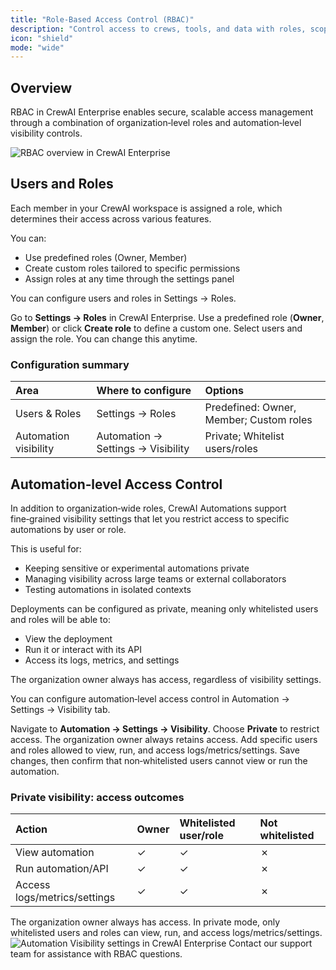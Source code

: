 ```yaml
---
title: "Role-Based Access Control (RBAC)"
description: "Control access to crews, tools, and data with roles, scopes, and granular permissions."
icon: "shield"
mode: "wide"
---
```


## Overview

RBAC in CrewAI Enterprise enables secure, scalable access management through a combination of organization‑level roles and automation‑level visibility controls.

<Frame>
  <img src="/images/enterprise/users_and_roles.png" alt="RBAC overview in CrewAI Enterprise" />
  
</Frame>

## Users and Roles

Each member in your CrewAI workspace is assigned a role, which determines their access across various features. 

You can:

- Use predefined roles (Owner, Member)
- Create custom roles tailored to specific permissions
- Assign roles at any time through the settings panel

You can configure users and roles in Settings → Roles.

<Steps>
  <Step title="Open Roles settings">
    Go to <b>Settings → Roles</b> in CrewAI Enterprise.
  </Step>
  <Step title="Choose a role type">
    Use a predefined role (<b>Owner</b>, <b>Member</b>) or click <b>Create role</b> to define a custom one.
  </Step>
  <Step title="Assign to members">
    Select users and assign the role. You can change this anytime.
  </Step>
</Steps>

### Configuration summary

| Area | Where to configure | Options |
|:---|:---|:---|
| Users & Roles | Settings → Roles | Predefined: Owner, Member; Custom roles |
| Automation visibility | Automation → Settings → Visibility | Private; Whitelist users/roles |

## Automation‑level Access Control

In addition to organization‑wide roles, CrewAI Automations support fine‑grained visibility settings that let you restrict access to specific automations by user or role.

This is useful for:

- Keeping sensitive or experimental automations private
- Managing visibility across large teams or external collaborators
- Testing automations in isolated contexts

Deployments can be configured as private, meaning only whitelisted users and roles will be able to:

- View the deployment
- Run it or interact with its API
- Access its logs, metrics, and settings

The organization owner always has access, regardless of visibility settings.

You can configure automation‑level access control in Automation → Settings → Visibility tab.

<Steps>
  <Step title="Open Visibility tab">
    Navigate to <b>Automation → Settings → Visibility</b>.
  </Step>
  <Step title="Set visibility">
    Choose <b>Private</b> to restrict access. The organization owner always retains access.
  </Step>
  <Step title="Whitelist access">
    Add specific users and roles allowed to view, run, and access logs/metrics/settings.
  </Step>
  <Step title="Save and verify">
    Save changes, then confirm that non‑whitelisted users cannot view or run the automation.
  </Step>
</Steps>

### Private visibility: access outcomes

| Action | Owner | Whitelisted user/role | Not whitelisted |
|:---|:---|:---|:---|
| View automation | ✓ | ✓ | ✗ |
| Run automation/API | ✓ | ✓ | ✗ |
| Access logs/metrics/settings | ✓ | ✓ | ✗ |

<Tip>
The organization owner always has access. In private mode, only whitelisted users and roles can view, run, and access logs/metrics/settings.
</Tip>

<Frame>
  <img src="/images/enterprise/visibility.png" alt="Automation Visibility settings in CrewAI Enterprise" />
  
</Frame>

<Card title="Need Help?" icon="headset" href="mailto:support@crewai.com">
  Contact our support team for assistance with RBAC questions.
</Card>


